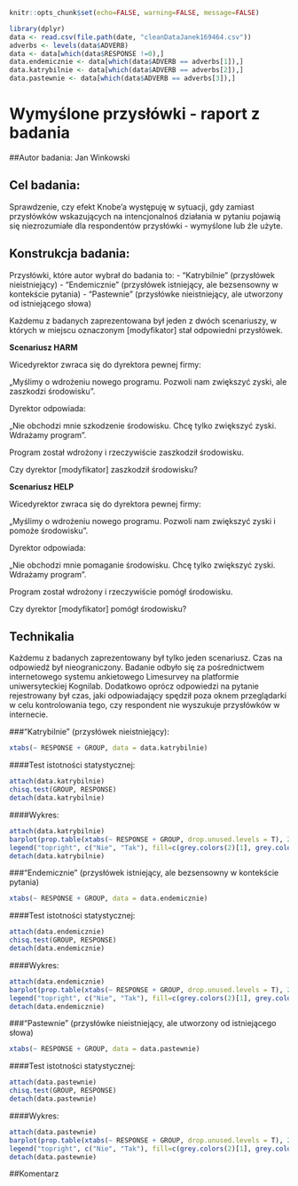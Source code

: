 ```r
knitr::opts_chunk$set(echo=FALSE, warning=FALSE, message=FALSE)

```

```r
library(dplyr)
data <- read.csv(file.path(date, "cleanDataJanek169464.csv"))
adverbs <- levels(data$ADVERB)
data <- data[which(data$RESPONSE !=0),]
data.endemicznie <- data[which(data$ADVERB == adverbs[1]),]
data.katrybilnie <- data[which(data$ADVERB == adverbs[2]),]
data.pastewnie <- data[which(data$ADVERB == adverbs[3]),]

```

Wymyślone przysłówki - raport z badania
=====================================================================
##Autor badania: Jan Winkowski


## Cel badania: 
Sprawdzenie, czy efekt Knobe'a występuję w sytuacji, gdy zamiast przysłówków wskazujących na intencjonalnoś działania w pytaniu pojawią się niezrozumiałe dla respondentów przysłówki - wymyślone lub źle użyte. 

## Konstrukcja badania:
Przysłówki, które autor wybrał do badania to:
- "Katrybilnie" (przysłówek nieistniejący)
- "Endemicznie" (przysłówek istniejący, ale bezsensowny w kontekście pytania)
- "Pastewnie" (przysłówke nieistniejący, ale utworzony od istniejącego słowa)

Każdemu z badanych zaprezentowana był jeden z dwóch scenariuszy, w których w miejscu oznaczonym [modyfikator] stał odpowiedni przysłówek.

**Scenariusz HARM**

Wicedyrektor zwraca się do dyrektora pewnej firmy:

„Myślimy o wdrożeniu nowego programu. Pozwoli nam zwiększyć zyski, ale zaszkodzi środowisku”.

Dyrektor odpowiada:

„Nie obchodzi mnie szkodzenie środowisku. Chcę tylko zwiększyć zyski. Wdrażamy program”.

Program został wdrożony i rzeczywiście zaszkodził środowisku.

Czy dyrektor [modyfikator] zaszkodził środowisku?

**Scenariusz HELP**

Wicedyrektor zwraca się do dyrektora pewnej firmy:

„Myślimy o wdrożeniu nowego programu. Pozwoli nam zwiększyć zyski i pomoże środowisku”.

Dyrektor odpowiada:

„Nie obchodzi mnie pomaganie środowisku. Chcę tylko zwiększyć zyski. Wdrażamy program”.

Program został wdrożony i rzeczywiście pomógł środowisku.

Czy dyrektor [modyfikator] pomógł środowisku?

## Technikalia
Każdemu z badanych zaprezentowany był tylko jeden scenariusz. Czas na odpowiedź był nieograniczony. Badanie odbyło się za pośrednictwem internetowego systemu ankietowego Limesurvey na platformie uniwersyteckiej Kognilab. Dodatkowo oprócz odpowiedzi na pytanie rejestrowany był czas, jaki odpowiadający spędził poza oknem przeglądarki w celu kontrolowania tego, czy respondent nie wyszukuje przysłówków w internecie.

###"Katrybilnie" (przysłówek nieistniejący):

```r
xtabs(~ RESPONSE + GROUP, data = data.katrybilnie)
```

####Test istotności statystycznej:

```r
attach(data.katrybilnie)
chisq.test(GROUP, RESPONSE)
detach(data.katrybilnie)
```

####Wykres:

```r
attach(data.katrybilnie)
barplot(prop.table(xtabs(~ RESPONSE + GROUP, drop.unused.levels = T), 2))
legend("topright", c("Nie", "Tak"), fill=c(grey.colors(2)[1], grey.colors(2)[2]))
detach(data.katrybilnie)
```

###"Endemicznie" (przysłówek istniejący, ale bezsensowny w kontekście pytania)


```r
xtabs(~ RESPONSE + GROUP, data = data.endemicznie)
```

####Test istotności statystycznej:

```r
attach(data.endemicznie)
chisq.test(GROUP, RESPONSE)
detach(data.endemicznie)
```

####Wykres:

```r
attach(data.endemicznie)
barplot(prop.table(xtabs(~ RESPONSE + GROUP, drop.unused.levels = T), 2))
legend("topright", c("Nie", "Tak"), fill=c(grey.colors(2)[1], grey.colors(2)[2]))
detach(data.endemicznie)
```

###"Pastewnie" (przysłówke nieistniejący, ale utworzony od istniejącego słowa)

```r
xtabs(~ RESPONSE + GROUP, data = data.pastewnie)
```

####Test istotności statystycznej:

```r
attach(data.pastewnie)
chisq.test(GROUP, RESPONSE)
detach(data.pastewnie)
```

####Wykres:

```r
attach(data.pastewnie)
barplot(prop.table(xtabs(~ RESPONSE + GROUP, drop.unused.levels = T), 2))
legend("topright", c("Nie", "Tak"), fill=c(grey.colors(2)[1], grey.colors(2)[2]))
detach(data.pastewnie)
```

##Komentarz